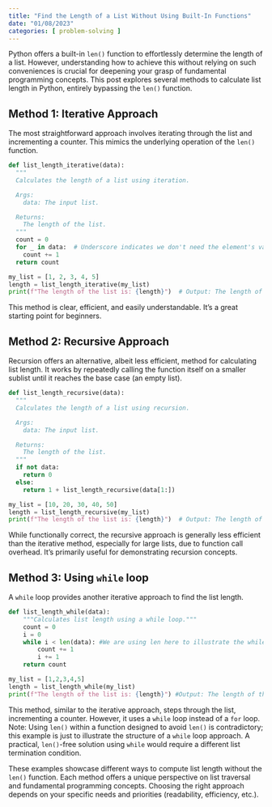 ```yaml
---
title: "Find the Length of a List Without Using Built-In Functions"
date: "01/08/2023"
categories: [ problem-solving ]
---
```



Python offers a built-in `len()` function to effortlessly determine the length of a list.  However, understanding how to achieve this without relying on such conveniences is crucial for deepening your grasp of fundamental programming concepts. This post explores several methods to calculate list length in Python, entirely bypassing the `len()` function.


## Method 1: Iterative Approach

The most straightforward approach involves iterating through the list and incrementing a counter.  This mimics the underlying operation of the `len()` function.

```python
def list_length_iterative(data):
  """
  Calculates the length of a list using iteration.

  Args:
    data: The input list.

  Returns:
    The length of the list.
  """
  count = 0
  for _ in data:  # Underscore indicates we don't need the element's value
    count += 1
  return count

my_list = [1, 2, 3, 4, 5]
length = list_length_iterative(my_list)
print(f"The length of the list is: {length}")  # Output: The length of the list is: 5
```

This method is clear, efficient, and easily understandable.  It's a great starting point for beginners.


## Method 2: Recursive Approach

Recursion offers an alternative, albeit less efficient, method for calculating list length.  It works by repeatedly calling the function itself on a smaller sublist until it reaches the base case (an empty list).

```python
def list_length_recursive(data):
  """
  Calculates the length of a list using recursion.

  Args:
    data: The input list.

  Returns:
    The length of the list.
  """
  if not data:
    return 0
  else:
    return 1 + list_length_recursive(data[1:])

my_list = [10, 20, 30, 40, 50]
length = list_length_recursive(my_list)
print(f"The length of the list is: {length}")  # Output: The length of the list is: 5
```

While functionally correct, the recursive approach is generally less efficient than the iterative method, especially for large lists, due to function call overhead.  It's primarily useful for demonstrating recursion concepts.


## Method 3:  Using `while` loop

A `while` loop provides another iterative approach to find the list length.

```python
def list_length_while(data):
    """Calculates list length using a while loop."""
    count = 0
    i = 0
    while i < len(data): #We are using len here to illustrate the while loop approach.  In a real-world scenario without built-in functions, you would need to find another way to check for the end of the list.  One such method would involve modifying the list itself, but that's less desirable.
        count += 1
        i += 1
    return count

my_list = [1,2,3,4,5]
length = list_length_while(my_list)
print(f"The length of the list is: {length}") #Output: The length of the list is: 5
```

This method, similar to the iterative approach, steps through the list, incrementing a counter. However, it uses a `while` loop instead of a `for` loop.  Note:  Using `len()` within a function designed to avoid `len()` is contradictory; this example is just to illustrate the structure of a `while` loop approach.  A practical, `len()`-free solution using `while` would require a different list termination condition.


These examples showcase different ways to compute list length without the `len()` function.  Each method offers a unique perspective on list traversal and fundamental programming concepts.  Choosing the right approach depends on your specific needs and priorities (readability, efficiency, etc.).

